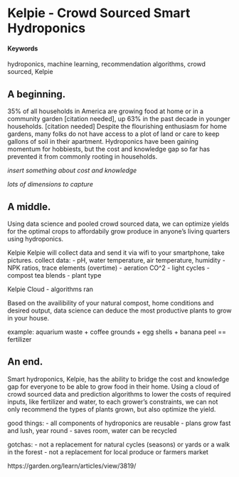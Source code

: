 # Kelpie - Crowd Sourced Smart Hydroponics {#slug-two}

#### Keywords {-}

hydroponics, machine learning, recommendation algorithms, crowd sourced, Kelpie


## A beginning.

35% of all households in America are growing food at home or in a community garden [citation needed], up 63% in the past decade in younger households. [citation needed] Despite the flourishing enthusiasm for home gardens, many folks do not have access to a plot of land or care to keep gallons of soil in their apartment. Hydroponics have been gaining momentum for hobbiests, but the cost and knowledge gap so far has prevented it from commonly rooting in households. 

*insert something about cost and knowledge*

*lots of dimensions to capture*

## A middle.

Using data science and pooled crowd sourced data, we can optimize yields for the optimal crops to affordabily grow produce in anyone's living quarters using hydroponics. 

Kelpie
Kelpie will collect data and send it via wifi to your smartphone, take pictures. 
collect data:
- pH, water temperature, air temperature, humidity
- NPK ratios, trace elements (overtime)
- aeration CO^2
- light cycles
- compost tea blends
- plant type

Kelpie Cloud 
- algorithms ran 

Based on the availibility of your natural compost, home conditions and desired output, data science can deduce the most productive plants to grow in your house. 

example:
aquarium waste + coffee grounds + egg shells + banana peel == fertilizer


## An end.

Smart hydroponics, Kelpie, has the ability to bridge the cost and knowledge gap for everyone to be able to grow food in their home. Using a cloud of crowd sourced data and prediction algorithms to lower the costs of required inputs, like fertilizer and water, to each grower's constraints, we can not only recommend the types of plants grown, but also optimize the yield.

good things:
- all components of hydroponics are reusable
- plans grow fast and lush, year round
- saves room, water can be recycled

gotchas:
- not a replacement for natural cycles (seasons) or yards or a walk in the forest
- not a replacement for local produce or farmers market


https://garden.org/learn/articles/view/3819/
